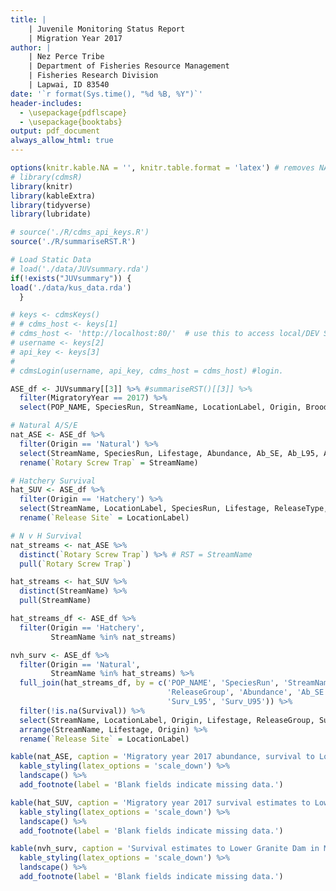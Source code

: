 ```yaml
---
title: |
    | Juvenile Monitoring Status Report
    | Migration Year 2017
author: |
    | Nez Perce Tribe
    | Department of Fisheries Resource Management
    | Fisheries Research Division
    | Lapwai, ID 83540
date: '`r format(Sys.time(), "%d %B, %Y")`'
header-includes:
  - \usepackage{pdflscape}
  - \usepackage{booktabs}
output: pdf_document
always_allow_html: true
---
```

```r
options(knitr.kable.NA = '', knitr.table.format = 'latex') # removes NA values from kable (applies to all)
# library(cdmsR)
library(knitr)
library(kableExtra) 
library(tidyverse)
library(lubridate)

# source('./R/cdms_api_keys.R')
source('./R/summariseRST.R')

# Load Static Data
# load('./data/JUVsummary.rda')
if(!exists("JUVsummary")) {
load('./data/kus_data.rda') 
  }
```

```r
# keys <- cdmsKeys()
# # cdms_host <- keys[1]
# cdms_host <- 'http://localhost:80/'  # use this to access local/DEV SQL server
# username <- keys[2]
# api_key <- keys[3]
# 
# cdmsLogin(username, api_key, cdms_host = cdms_host) #login.
```

```r
ASE_df <- JUVsummary[[3]] %>% #summariseRST()[[3]] %>%
  filter(MigratoryYear == 2017) %>%
  select(POP_NAME, SpeciesRun, StreamName, LocationLabel, Origin, BroodYear, MigratoryYear, Year, Lifestage, Abundance, Ab_SE, Ab_L95, Ab_U95, ReleaseType, ReleaseGroup, AdClipped, SurvivalTo, Survival, Surv_SE, Surv_L95, Surv_U95, Equivalents)

# Natural A/S/E
nat_ASE <- ASE_df %>%
  filter(Origin == 'Natural') %>%
  select(StreamName, SpeciesRun, Lifestage, Abundance, Ab_SE, Ab_L95, Ab_U95, Survival, Surv_SE, Surv_L95, Surv_U95, Equivalents) %>%
  rename(`Rotary Screw Trap` = StreamName)

# Hatchery Survival
hat_SUV <- ASE_df %>%
  filter(Origin == 'Hatchery') %>%
  select(StreamName, LocationLabel, SpeciesRun, Lifestage, ReleaseType, Survival, Surv_SE, Surv_L95, Surv_U95) %>%
  rename(`Release Site` = LocationLabel)

# N v H Survival
nat_streams <- nat_ASE %>%
  distinct(`Rotary Screw Trap`) %>% # RST = StreamName
  pull(`Rotary Screw Trap`)

hat_streams <- hat_SUV %>%
  distinct(StreamName) %>%
  pull(StreamName)

hat_streams_df <- ASE_df %>%
  filter(Origin == 'Hatchery',
         StreamName %in% nat_streams)

nvh_surv <- ASE_df %>%
  filter(Origin == 'Natural', 
         StreamName %in% hat_streams) %>%
  full_join(hat_streams_df, by = c('POP_NAME', 'SpeciesRun', 'StreamName', 'LocationLabel', 'Lifestage', 'Origin', 'BroodYear', 'MigratoryYear',
                                   'ReleaseGroup', 'Abundance', 'Ab_SE', 'Ab_L95', 'Ab_U95', 'SurvivalTo', 'Survival', 'Surv_SE', 
                                   'Surv_L95', 'Surv_U95')) %>%
  filter(!is.na(Survival)) %>%
  select(StreamName, LocationLabel, Origin, Lifestage, ReleaseGroup, Survival, Surv_SE, Surv_L95, Surv_U95) %>%
  arrange(StreamName, Lifestage, Origin) %>%
  rename(`Release Site` = LocationLabel)

```

```r
kable(nat_ASE, caption = 'Migratory year 2017 abundance, survival to Lower Granite Dam, and smolt equivalent estimates for natural origin fish interrogated at Rotary Screw Traps maintained by the Nez Perce Tribe Department of Fisheries Resource Management.', booktabs = TRUE) %>%
  kable_styling(latex_options = 'scale_down') %>%
  landscape() %>%
  add_footnote(label = 'Blank fields indicate missing data.')
```

```r
kable(hat_SUV, caption = 'Migratory year 2017 survival estimates to Lower Granite Dam for hatchery origin fish released by the Nez Perce Tribe Department of Fisheries Resource Management.', booktabs = TRUE) %>%
  kable_styling(latex_options = 'scale_down') %>%
  landscape() %>%
  add_footnote(label = 'Blank fields indicate missing data.')
```

```r
kable(nvh_surv, caption = 'Survival estimates to Lower Granite Dam in Migration Year 2017 for hatchery and natural origin Spring/Summer Chinook salmon.', booktabs = TRUE) %>%
  kable_styling(latex_options = 'scale_down') %>%
  landscape() %>%
  add_footnote(label = 'Blank fields indicate missing data.')
```

